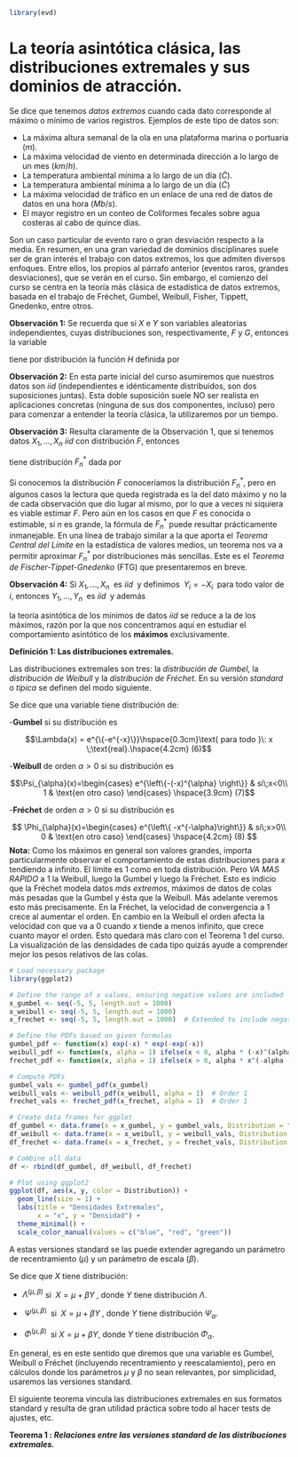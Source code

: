 

```r
library(evd)
```


# La teoría asintótica clásica, las distribuciones extremales y sus dominios de atracción.


Se dice que tenemos _datos extremos_ cuando cada
dato corresponde al máximo o mínimo de varios
registros. Ejemplos de este tipo de datos son:

- La máxima altura semanal de la ola en una
plataforma marina o portuaria $(m)$.
- La máxima velocidad de viento en determinada
dirección a lo largo de un mes $(km/h)$.
- La temperatura ambiental mínima a lo largo de
un día $(\dot{C})$.
- La temperatura ambiental mínima a lo largo de
un día ($\dot{C}$)
- La máxima velocidad de tráfico en un enlace de
una red de datos de datos en una hora ($Mb/s$).
- El mayor registro en un conteo de Coliformes
fecales sobre agua costeras al cabo de quince días.

Son un caso particular de evento raro o gran
desviación respecto a la media.
En resumen, en una gran variedad de dominios
disciplinares suele ser de gran interés el trabajo
con datos extremos, los que admiten diversos
enfoques. Entre ellos, los propios al párrafo
anterior (eventos raros, grandes desviaciones), que
se verán en el curso.
Sin embargo, el comienzo del curso se centra en la
teoría más clásica de estadística de datos extremos,
basada en el trabajo de Fréchet, Gumbel, Weibull,
Fisher, Tippett, Gnedenko, entre otros.

__Observación 1:__  Se recuerda que si $X$ e $Y$ son variables aleatorias independientes, cuyas
distribuciones son, respectivamente, $F$ y $G$,
entonces la variable

\begin{equation}
\max \left( X,Y \right)\hspace{10cm}(1)
\label{eq:1}
\end{equation}

tiene por distribución la función $H$ definida por 


\begin{equation}
H(t)= F(t)\; G(t)\hspace{8.9cm}(2)
\label{eq:2}
\end{equation}


__Observación 2:__  En esta parte inicial del curso
asumiremos que nuestros datos son $iid$
(independientes e idénticamente distribuidos, son
dos suposiciones juntas). Esta doble suposición
suele NO ser realista en aplicaciones concretas
(ninguna de sus dos componentes, incluso) pero
para comenzar a entender la teoría clásica, la
utilizaremos por un tiempo.


__Observación 3:__ Resulta claramente de la
Observación 1, que si tenemos datos $X_1,...,X_n$ $iid$ con distribución $F$, entonces

\begin{equation}
X_n^{\ast}= \max \left( X_1,...,X_n \right)\hspace{7cm}(3)
\end{equation}

tiene distribución $F_n^\ast$ dada por

\begin{equation}
F_n^\ast (t) = F(t)^n\hspace{9cm}(4)
\end{equation}

Si conocemos la distribución $F$ conoceríamos la
distribución $F_n^\ast$, pero en algunos casos la lectura
que queda registrada es la del dato máximo y no la
de cada observación que dio lugar al mismo, por lo
que a veces ni siquiera es viable estimar $F$.
Pero aún en los casos en que $F$ es conocida o
estimable, si $n$ es grande, la fórmula de $F_n^\ast$ puede resultar prácticamente inmanejable. En una línea de trabajo similar a la que aporta el *Teorema
Central del Límite* en la estadística de valores
medios, un teorema nos va a permitir aproximar
$F_n^\ast$ por distribuciones más sencillas. Este es el
*Teorema de Fischer-Tippet-Gnedenko* (FTG) que presentaremos en breve.

__Observación 4:__ Si $X_1,...,X_n\;$ es $iid\;$ y definimos
$\;Y_i = -X_i\;$ para todo valor de $i$, entonces $Y_1,...,Y_n\;$ es $iid\;$ y además

\begin{equation}
min(X_1,...,X_n) = - max(Y_1,...,Y_n)\hspace{4.8cm}(5)
\end{equation}

la teoría asintótica de los mínimos de datos $iid$
se reduce a la de los máximos, razón por la que
nos concentramos aquí en estudiar el
comportamiento asintótico de los **máximos**
exclusivamente. 

__Definición 1: Las distribuciones extremales.__

Las distribuciones extremales son tres: la
*distribución de Gumbel*, la *distribución de Weibull* y
la *distribución de Fréchet*. En su versión *standard* o *típica* se definen del modo
siguiente.

Se dice que una variable tiene distribución de:

-__Gumbel__ si su distribución es
 
$$\Lambda(x) = e^{\{-e^{-x}\}}\hspace{0.3cm}\text{ para todo }\: x \;\text{real}.\hspace{4.2cm} (6)$$


-__Weibull__ de orden $\alpha>0$ si su distribución es


$$\Psi_{\alpha}(x)=\begin{cases}
e^{\left\{-(-x)^{\alpha}  \right\}} & si\;x<0\\
1 & \text{en otro caso}
\end{cases} \hspace{3.9cm} (7)$$


-__Fréchet__ de orden $\alpha>0$ si su distribución es

$$
\Phi_{\alpha}(x)=\begin{cases}
e^{\left\{ -x^{-\alpha}\right\}} & si\;x>0\\
0 & \text{en otro caso}
\end{cases} \hspace{4.2cm} (8) 
$$
__Nota:__ Como los máximos en general son valores grandes,
importa particularmente observar el comportamiento de estas distribuciones para $x$ tendiendo a infinito. El límite es $1$ como en toda distribución. Pero *VA MAS RAPIDO* a 1 la Weibull, luego la Gumbel y luego la Fréchet. Esto es indicio que la
Fréchet modela datos *más extremos*, máximos de datos de
colas más pesadas que la Gumbel y ésta que la Weibull. Más
adelante veremos esto más precisamente. En la Fréchet, la
velocidad de convergencia a 1 crece al aumentar el orden. En cambio en la Weibull el orden afecta la velocidad con que va a 0 cuando $x$ tiende a menos infinito, que crece cuanto mayor el orden. Esto quedará más claro con el Teorema 1 del curso. La visualización de las densidades de cada tipo quizás ayude a comprender mejor los pesos relativos de las colas.


```r
# Load necessary package
library(ggplot2)

# Define the range of x values, ensuring negative values are included
x_gumbel <- seq(-5, 5, length.out = 1000)
x_weibull <- seq(-5, 5, length.out = 1000)  
x_frechet <- seq(-5, 5, length.out = 1000)  # Extended to include negative values

# Define the PDFs based on given formulas
gumbel_pdf <- function(x) exp(-x) * exp(-exp(-x))
weibull_pdf <- function(x, alpha = 1) ifelse(x < 0, alpha * (-x)^(alpha - 1) * exp(-(-x)^alpha), 0)
frechet_pdf <- function(x, alpha = 1) ifelse(x > 0, alpha * x^(-alpha - 1) * exp(-x^(-alpha)), 0)  # Explicitly defined for x ≤ 0

# Compute PDFs
gumbel_vals <- gumbel_pdf(x_gumbel)
weibull_vals <- weibull_pdf(x_weibull, alpha = 1)  # Order 1
frechet_vals <- frechet_pdf(x_frechet, alpha = 1)  # Order 1

# Create data frames for ggplot
df_gumbel <- data.frame(x = x_gumbel, y = gumbel_vals, Distribution = "Gumbel")
df_weibull <- data.frame(x = x_weibull, y = weibull_vals, Distribution = "Weibull (α=1)")
df_frechet <- data.frame(x = x_frechet, y = frechet_vals, Distribution = "Fréchet (α=1)")

# Combine all data
df <- rbind(df_gumbel, df_weibull, df_frechet)

# Plot using ggplot2
ggplot(df, aes(x, y, color = Distribution)) +
  geom_line(size = 1) +
  labs(title = "Densidades Extremales",
       x = "x", y = "Densidad") +
  theme_minimal() +
  scale_color_manual(values = c("blue", "red", "green"))
```


A estas versiones standard se las puede extender
agregando un parámetro de recentramiento $(\mu)$ y
un parámetro de escala $(\beta)$. 

Se dice que $X$ tiene distribución: 

- $\Lambda^{(\mu, \beta)}$ si $\;X=\mu + \beta Y\;$, donde $Y$ tiene distribución $\Lambda$.
- $\;\Psi^{(\mu, \beta)}\;$ si $\;X=\mu + \beta Y\;$, donde $Y$ tiene distribución $\Psi_{\alpha}$.

- $\;\Phi^{(\mu, \beta)}\;$ si $X=\mu + \beta Y$, donde $Y$ tiene distribución $\Phi_{\alpha}$.


En general, es en este sentido que diremos que una
variable es Gumbel, Weibull o Fréchet (incluyendo
recentramiento y reescalamiento), pero en cálculos
donde los parámetros $\mu$ y $\beta$ no sean relevantes, por
simplicidad, usaremos las versiones standard. 


El siguiente teorema vincula las distribuciones
extremales en sus formatos standard y resulta de
gran utilidad práctica sobre todo al hacer tests de
ajustes, etc.

__Teorema 1 : *Relaciones entre las versiones
standard de las distribuciones extremales.*__

<!--

Siguiendo a @notas_curso
 se dice que tenemos datos extremos cuando cada
dato corresponde al máximo o mínimo de varios
registros. Son un caso particular de evento raro o gran 
desviación respecto a la media.

Asumiremos que nuestros datos son $iid$
(independientes e idénticamente distribuidos, son
dos suposiciones juntas). Esta doble suposición
suele no ser realista en aplicaciones concretas
(ninguna de sus dos componentes, incluso) pero
para comenzar a entender la teoría clásica, la
utilizaremos por un tiempo.

Si tenemos datos $X_1,...,X_n$ $iid$
con distribución $F$, entonces $X_n^* = max (X_1,...,X_n)$ tiene distribución $F_n^*$ dada por
$F_n^* (t)= F(t)_n$. Si conocemos la distribución $F$ conoceríamos la 
distribución $F_n^*$
, pero en algunos casos la lectura 
que queda registrada es la del dato máximo y no la 
de cada observación que dio lugar al mismo, por lo 
que a veces ni siquiera es viable estimar $F$.
Pero aún en los casos en que $F$ es conocida o 
estimable, si $n$ es grande, la fórmula de $F_n^*$ puede 
resultar prácticamente inmanejable. En una línea de trabajo similar a la que aporta el Teorema 
Central del Límite en la estadística de valores 
medios, un teorema nos va a permitir aproximar 
$F_n^*$ por distribuciones más sencillas. Este es el 
Teorema de Fischer-Tippet-Gnedenko (FTG, para 
abreviar) que presentaremos en breve.


Como $X_1,...,X_n$ iid, definimos 
$Y_i = -X_i$ para todo valor de $i$, entonces $Y_1,...,Y_n$ iid y
además
$min(X_1,...,X_n) = - max(Y_1,...,Y_n)$
la teoría asintótica de los mínimos de datos iid
se reduce a la de los máximos, razón por la que 
nos concentramos aquí en estudiar el 
comportamiento asintótico de los máximos 
exclusivamente.

\newpage

### Definición 1: Las distribuciones extremales

Las distribuciones extremales son tres: la
distribución de Gumbel; la distribución de Weibull; 
la distribución de Fréchet.

#### Distribución de Gumbel




Se dice que una variable tiene distribución de 
Gumbel si su distribución es: 

$$ \Lambda(x) = exp\{-e^{-x}\} \quad\text{para todo}\; x \;\text{real} $$

Cuando tomamos los máximos de variables no acotadas pero que tienen colas livianas (ej. la distribución tiene probabilidades muy bajas de tomar valores lejos de la media) los mismos convergen a una distribución asintótica extremal de Gumbel.

Para simular distribuciones de Gumbel, utilizamos el paquete __evd__ de @evd y en particular la función __pgumbel__. Partiendo de una simulación de números aleatorios, para un secuencia de 1000 números entre $[-10,10]$, se tienen las siguientes figuras \@ref(fig:gumbel_plots)  relativas a la CDF y PDF de la distribución Gumbel. 
 




```r
# Define the sequence of x values
x_aux <- seq(-10, 10, length = 1000)

# Set up the plotting layout
par(mfrow = c(3, 1), mar = c(5, 4, 3, 1))

# Plot the cumulative distribution function (CDF) of the Gumbel distribution
plot(seq(-10, 10, length = 100), pgumbel(q = seq(-10, 10, length = 100), loc = 0, scale = 1), 
     xlim = c(-10, 10), type = "l", ylab = "F(x)", xlab = "x", main = "Cumulative Distribution Function (CDF)")
lines(seq(-10, 10, length = 100), pgumbel(q = seq(-10, 10, length = 100), loc = 0, scale = 2), col = "red")
title(main ="", sub = "Original Gumbel")

# Plot the probability density function (PDF) of the Gumbel distribution
plot(x_aux, dgumbel(x = x_aux, loc = 0, scale = 1, log = FALSE), xlim = c(-10, 10), type = "l", 
     ylab = "f(x)", xlab = "x", main = "Probability Density Function (PDF)")
lines(x_aux, dgumbel(x = x_aux, loc = 0, scale = 2, log = FALSE), col = "red")
title(main = "")

# Add subtitles to each plot
title(main = "", sub = "Rescaled Gumbel", col.main = "red", col.sub = "red")
```



Si calculamos el valor esperado y el desvío estandard de estos valores observados y tenemos una muestra lo suficientemente grande, podremos comparar los resultados con los esperados de forma teórica.

```r
# Podemos simular 100 datos aleatorios de una distribución Gumbel
GumbelAleatorio<-rgumbel(100)
plot(density(GumbelAleatorio))
```
```r
-digamma(1) # Constante de Euler-Mascheroni
```

```r
mean(rgumbel(1000))
```

```r
sd(rgumbel(1000))
```


#### Distribución de Weibull

Se dice que una variable tiene distribución de 
Weibull de orden $\alpha>0$ si su distribución es:

$$\Psi_{\alpha}(x)=\begin{cases}
exp{-(-x)^{\alpha}} & si\;x<0\\
1 & \text{en otro caso}
\end{cases}$$
Recordemos que cuando tomamos los máximos de las variables $iid$ con un rango acotado, la distribución resultante por la cual se puede aproximar es la de Weibull. En este caso, y en el resto del LAB, exp() y e son la función exponencial. 

Por una única vez, calculemos la distribución de forma “manual” en el R para convencernos de la forma de la función de distribución de Weibull ($\Psi$). Para eso generaremos un vector auxiliar de valores $x$ y la distribución ($F(x)$). En R la definición de la distribución es sutilmente diferente a la que vimos en el teórico (definida para positivos), pero totalmente convertible con dos cambios de signo. La función que calcula la probabilidad de una distribución Weibull es __pweibull()__. Pueden ver la definición de R utilizando help(pweibull) o ?pweibull.En R podemos saber la forma y valores de esta distribución con una función implementada en un paquete base {stats}. La función es pweibull y lleva como argumentos un vector de cuantiles ( q ), un argumento de forma ( shape ) y otro de escala ( scale ). Recordemos que la función plot utiliza 2 argumentos centrales ( x e y ) y podemos fijar los límites del gráfico ( xlim e ylim), el tipo de gráfico ( type) y las etiquetas de los ejes X e Y ( xlab e ylab).

Primero generaremos un vector de numeros auxiliares equiespaciados y lo nombraremos (“x_aux”). Luego definiremos un orden (alpha=α
) de la Weibull y graficaremos la función.

```r
x_aux<-seq(-10, 10, length=100)
alpha<- 2.6 # definimos un alfa cualquiera (>0)
plot(x_aux, exp(-(-x_aux)^alpha), type="l", log="", ylab="F(X)", xlab="X", main="Distribucion de Weibull") # recordemos que la definimos para X<0, luego vale 1
points(x_aux, 1-pweibull(-x_aux, shape=alpha, scale=1), col="red")
abline(v=0)
```
Veamos ahora la forma de un par de distribuciones cambiando el parámetro de orden (α
), que en la función pweibull de R se nombra como shape y que define el orden de la distribución.

```r
#Veamos ahora la forma de un par de distribuciones cambiando el parámetro de orden (α
#), que en la función pweibull de R se nombra como shape y que define el orden de la distribución.
x_aux<- seq(-10,10, length=1000)
par(mfrow=c(3,1), mar=c(5,4,3,1))
plot(x_aux, 1-pweibull(q=-x_aux, shape=2, scale=1) ,xlim=c(-5,5), type="l", ylab="F(x)", xlab="x", main="Weibull")
lines(x_aux, 1-pweibull(q=-x_aux, shape=1.1, scale=1), col="red")

plot(x_aux, dweibull(x=-x_aux, shape=2, scale=1, log = FALSE) ,xlim=c(-5,5), type="l", ylab="f(x)", xlab="x")
lines(x_aux, dweibull(x=-x_aux, shape=1.1, scale=1, log = FALSE), col="red")
```
En R podemos también generar numeros aleatórios (técnicamente pseudo-aleatorios) de una distribución extremal. Estos simuladores de números aleatórios son útiles para comparar contra distribuciones nulas, generar modelos sintéticos para probar algorítmos, etc…
Para lxs que venimos de la rama mas aplicada, muchas veces nos ayudan a entender como funcionan los modelos y a verificar si nuestra intuición es acertada respecto a la escala de ajuste de los parámetros entre otras útiles. Generaremos 2 series de 1000 números aleatórios con la función rweibull, que tiene como parámetro el número de datos que se necesitan y la forma (shape) de la distribución. Luego haremos un grafico con la densidad empírica (esto es similar a un histograma) de estos vectores.

```r
#
randomWeibull1<-rweibull(1000, shape=2)
randomWeibull2<-rweibull(1000, shape=1.1)

plot(density(randomWeibull1), main="Weibul de una muestra aleatoria")
lines(density(randomWeibull2),col="red")
```


#### Distribución de Fréchet

Se dice que una variable tiene distribución de 
Fréchet de orden $\alpha>0$ si su distribución es:

$$
\Phi_{\alpha}(x)=\begin{cases}
exp\{-x^{-\alpha}\} & si\;x>0\\
0 & \text{en otro caso}
\end{cases}
$$


Esta tercera clase de variables incluyen a las distribuciones no acotadas, pero de colas pesadas. Es decir que tienen una probabilidad alta de presentar valores alejados de la media o la mediana (ej. la Cauchy). En estos casos, la distribución de sus máximos es la Frechet. Grafiquemos esta distribución para dos valores diferentes de $\alpha$.

```r
x_aux<- seq(-10,10, length=1000)

par(mfrow=c(3,1), mar=c(5,4,3,1))
plot(seq(-10,10,length=100), pfrechet(q=seq(-10,10,length=100), shape=2, scale=1) ,xlim=c(-2,10), type="l", ylab="F(x)", xlab="x", main="Frechet")
lines(seq(-10,10,length=100), pfrechet(q=seq(-10,10,length=100), shape=1.1, scale=1),col= "red")

plot(x_aux, dfrechet(x=x_aux, shape=2, scale=1, log = FALSE) ,xlim=c(-2,10), type="l", ylab="f(x)", xlab="x")
lines(x_aux, dfrechet(x=x_aux, shape=1.1, scale=1, log = FALSE), col="red")
```

.




\newpage

##### Teorema 1: Relaciones entre las versiones standard de las distribuciones extremales

$X$ tiene distribución $\Phi_{\alpha}(x)$ si y sólo si $(-1/X)$ tiene 
distribución $\Psi_{\alpha}(x)$ si y sólo si $log(X^{\alpha})$ tiene 
distribución $\Lambda$.


##### Teorema 2: Algunos datos de las distribuciones extremales
##### Parte 1
Si $X$ tiene distribución $\Lambda^{(\mu,\beta)}$ entonces tiene:

\begin{itemize}
  \item[a)] Valor esperado: $E(X) = \mu + \beta\gamma$, donde $\gamma$ es la constante de Euler-Mascheroni, cuyo valor aproximado es $0.5772156649$.
  \item[b)] Moda: $\mu$
  \item[c)] Mediana: $\mu - \beta \log(\log 2) \approx \mu - 0.36651 \beta$.
  \item[d)] Desviación estándar: $\beta \pi \sqrt{6} \approx 1.2825 \beta$.
  \item[e)] Si $X^+ = \max(X,0)$, entonces $E(X+k)$ es finito para todo valor de $k$ natural.
  \item[f)] Para simular computacionalmente $X$, se puede tomar $U$ uniforme en $(0,1)$ y hacer $X = \mu - \beta \log(-\log U)$.
\end{itemize}

#### Parte 2

Si $X$ tiene distribución $\Psi_{\alpha}^{(\mu,\beta)}$ entonces tiene: 

\begin{itemize}
  \item[a)] Valor esperado: $E(X) = \mu + \beta\Gamma(1+1/\alpha)$.
  \item[b)] Moda: $\mu$ si $\alpha\leq 1$ y $\mu-\beta\{(\alpha-1)/\alpha\}^{(1/\alpha)}$ si $\alpha>1$.
  \item[c)] Mediana: $\mu - \beta \log(2)^{(1/\alpha)}$.
  \item[d)] Desviación estándar: $\beta\{\Gamma(1+2/\alpha)-\Gamma(1+1/\alpha)^2\}^{1/2}$.
\end{itemize}

#### Parte 2

Si $X$ tiene una distribución $\Phi_{\alpha}^{(\mu, \beta)}$ entonces se tiene:

\begin{itemize}
  \item[a)] Valor esperado: $E(X) = \mu + \beta\Gamma(1-1/\alpha)$ si $\alpha > 1$, $\infty$ en caso contrario.
  \item[b)] Moda: $\mu + \beta\Gamma(1-1/\alpha)$ si $\alpha>1$.
  \item[c)] Mediana: $\mu + \beta \log(2)^{(-1/\alpha)}$.
  \item[d)] Desviación estándar: $\beta|\Gamma(1-2/\alpha)-\Gamma(1-1/\alpha)^2|$ si $\alpha>2$, $\infty$ si $1<\alpha \leq 2$.
\end{itemize}


\newpage

##### Teorema 3: Fischer-Tippet-Gnedenko (FTG)


Si $X_1,...,X_n\quad iid$ con distribución $F$ "continua", llamamos $F_n^*$ a la distribución de $max(X_1,...,X_n)$ y $n$ es grande, entonces existen $\mu$ real y $\beta>0$ tales que alguna de las siguientes tres afirmaciones es correcta:

\begin{itemize}
  \item[1)] $F_n^*$ se puede apromixar por la distribución de $\mu+\beta Y$ con $Y$ variable con distribución $\Lambda$.
  \item[2)] Existe $\alpha>0$ tal que $F_n^*$ se puede aproximar por la distribución de $\mu+\beta Y$ con $Y$ variable con distribución $\Phi_{\alpha}$. 
  \item[3)] Existe $\alpha>0$ tal que $F_n^*$ se puede aproximar por la distribución de $\mu+\beta Y$ con $Y$ variable con distribución $\Phi_{\alpha}$.
\end{itemize}

Lo anterior equivale a decir que la distribución del máximo de datos \textit{continuos} e $iid$, si $n$ es grande, puede aproximarse por una Gumbel, una Fréchet o una Weibull. Una aproximación será válida dependiendo de la distribución de $F$. En este sentido, cuando $F$ sea normal entonces $F_n^*$ se puede aproximar como una Gumbel. Cuando $F$ sea uniforme, se puede aproximar $F_n^*$ como una Weibull y cuando $F$ sea Cauchy entonces $F_n^*$ se puede aproximar por una Fréchet. 

Más precisamente, cuál de las tres aproximaciones es la aplicable depende de la cola de $F$ (los valores de $F(t)$ para valores grandes de $t$).
En concreto, Weibull aparece cuando $F$ es la distribución de una variable acotada por arriba (como la Uniforme), Gumbel para distribuciones de variables no acotadas por arriba pero con colas muy livianas (caso Exponencial y Normal) y Fréchet para colas pesadas (caso Cauchy)\footnote{Si bien  la hipótesis de continuidad de $F$ no es esencial, si $F$ tiene
la distribución Binomial o Poisson, por ejemplo, no se puede aplicar ninguna de las tres aproximaciones anteriores.}.

Como consecuencia del $FTG$ cuando se tengan datos máximos, las distribuciones maximales podrían ser candidatas de uno de los ajustes si

\begin{itemize}
\item la cantidad de registros es lo suficientemente grande
\item los registros son $iid$ aunque con versiones más generales del $FTG$ este supuesto puede no cumplirse
\end{itemize}

Como la mayoría de tests de ajustes suponen datos $iid$, se van a realizar dos tests de aleatoriedad\footnote{En inglés se expresa como \textit{randomness}} a los datos:

\begin{itemize}
\item  Runs up and down 
\item  Spearman correlation of ranks 
\end{itemize}

Se emplea la prueba de ajuste $\chi^2$ que requiere seleccionar una partición más o menos arbitraria de la recta real de intervalos siendo importante que en cada intervalo haya una cantidad lo suficientemente importante de datos de la muestra. En este sentido, se pueden tomar como extremos de los intervalos los quintiles empíricos de la muestra. Cabe mencionar que este test requiere estimar parámetros por el método de Máxia Verosimilitud Categórica.

Cabe mencionar que para este estudio la distribución de la variable a incorporar en este estudio no tiene que ser degenerada, es decir $H(t)=0$ ó $H(t)=1$.

\newpage

### Definición 2: Distribución extremal asintótica

Si $X_1,...,X_n$  es $iid$ con distribución $F$ diremos que $H$ no-degenerada es la Distribución Extremal Asintótica (DEA) de $F$\footnote{Lo que equivale a decir que $F$ tiene $DEA\;H$.}, si existen dos sucesiones de números reales, $d_n$ y $c_n>0$, tales que la distribución de

\begin{equation}
\frac{max(X_1,...,X_n)- d_n}{c_n}\label{eq:max}
\end{equation}

tiende a $H$ cuando $n$ tiende a infinito.


### Definición 3: Supremo esencial de una variable aleatoria o distribución

Si $X$ tiene distribución $F$, se llama supremo esencial de $X$, denotado como $M_X$ o, indistintamente, supremo esencial de $F$, denotado $MF$ a

\begin{equation}
M_X=M_F= sup\{t / F(t)<1\}\label{eq:Mx}
\end{equation}

Observación:
\begin{itemize}
\item Si $F$ es $U(a,b)$, $M_F=b$
\item Si $F$ es $Bin(m,p)$, $M_F=m$
\item Si $F$ es Normal, Exponencial, Cauchy o Poisson, $M_F$ es infinito.
\end{itemize}

##### Teorema 4

Si $X_1,...,X_n$ es $iid$ con distribución $F$ cualquiera, entonces, para $n$ tendiendo a infinito,

\begin{equation}
X^*_n=M_F= max(X_1,...,X_n)\;tiende\;a\;M_F\label{eq:Xast}
\end{equation}

Observación:

El resultado anterior vale incluso si $M_F$ es infinito, pero si $M_F$ es finito, como $X^*n - M_F$ tiende a cero, por analogía con el Teorema Central del Límite para promedios, buscaríamos una sucesión $c_n>0$ y que tienda a cero de modo tal que $(X^*n- M_F )/ c_n$ tienda a una distribución no-degenerada y de allí surge buscar la DEA.


##### Teorema 5


Si $F$ es una distribución con $M_F$ finito, y para $X$ con distribución $F$ se cumple que

$$
P(X=M_F)>0 
$$

entonces $F$ NO admite DEA.

Observación:

Si $F$ es $Bin(m,p)$, $M_F=m$. Si $X$ tiene distribución $F$, entonces
$P( X=M_F)= P( X=m)= p_m>0$,
asi que la distribucion $Bin(m,p)$ NO admite DEA, no se puede aproximar la distribución del máximo de una muestra $iid$ de variables $Bin(m,p)$.

El Teorema anterior es un caso particular del próximo.


##### Teorema 6

Si $F$ es una distribución con $M_F$ finito o infinito que admite DEA, y $X$ tiene distribución $F$, entonces el límite cuando $t$ tiende a $M_F$ por izquierda de
$P(X>t)/P(X \geq t)$ debe ser 1.


Observación:

\begin{itemize}
\item Si $F$ es una distribución de Poisson de parámetro $\lambda>0$, $M_F$ es infinito. 
\item Si $k$ es un natural, entonces:
\begin{eqnarray}
\frac{P(X>k)}{P(X\geq k)} &=& \frac{P(X \geq k+1)}{P(X\geq k)} \\ \nonumber
&=& 1-\frac{P(X=k)}{P(X \geq k)} \approx 1-\left(1- \frac{\lambda}{k}\right) 
\end{eqnarray}
que tiende a $0$ cuando $k$ tiende a infinito, por lo cual $F$ NO admite DEA, o sea que no se puede aproximar el máximo de una sucesión $iid$ de variables de Poisson.
\end{itemize}

Observación:

El Teorema 6 brinda una condición NECESARIA pero NO SUFICIENTE para DEA. Un ejemplo de ello lo aportó Von Mises, mostrando que la distribución

$$F(x)= 1- e^{(-x-sen(x))}$$
cumple con la condicion del Teorema 6 pero no admite DEA.

### Definición 4: Distribución max-estables

Si dada una $F$ distribución, $X$ con distribución $F$, $k$ natural arbitrario y $X_1,...,X_k$ es $iid$ con distribución $F$, existen reales $a_k$, $b_k$ tales que $max(X_1,...,X_k)$ tiene la misma distribución que $a_k X+ b_k$, $F$ se dice \textit{max-estable}.

El Teorema FTG resulta de superponer los dos siguientes teoremas:

##### Teorema 7

\begin{itemize}
  \item[a)] Si $F$ admite $DEA\;H$, entonces $H$ es max-estable.
  \item[b)] Si $H$ es max-estable, es la DEA de sí misma.
\end{itemize}

##### Teorema 8

Una distribución es max-estable si y solo si es extremal\footnote{O sea Gumbel, Weibull o Fréchet}.
El Teorema 7 es bastante intuitivo y análogo a los teoremas de Lévy sobre distribuciones estables en aproximaciones asintóticas de las distribuciones de sumas. Para el Teorema 8 haremos enseguida un ejercicio sencillo que nos ayudará a hacerlo creíble.
Luego precisaremos, para terminar con esta parte, cómo son las distribuciones que tienen por DEA cada uno de los tres tipos de distribuciones extremales. Para eso precisamos recordar algunas definiciones, como la siguiente.


Obsrvación:

Si $F$ y $G$ son dos distribuciones, tienen colas equivalentes si $M_F=M_G$ y cuando $t$ tiende a $M_F$ por izquierda, $(1-F(t))/(1-G(t))$ tiende a un valor $c>0$.
Recordando ahora cómo se calcula la distribución del máximo de dos variables independientes, es muy sencillo calcular la distribución del $max\{X,Y\}$, cuando $X$ e $Y$ son independientes y cada una de ellas es una distribución extremal. 

Se tiene el siguiente resultado:

| $X$ | $Y$| $max(X,Y)$ |
|-------|-------|--------------|
| \textcolor{red}{Weibull} | \textcolor{red}{Weibull} | \textcolor{red}{Weibull} |
| \textcolor[rgb]{0.0,0.5,0.0}{Weibull} | \textcolor[rgb]{0.0,0.5,0.0}{Gumbel} | \textcolor[rgb]{0.0,0.5,0.0}{Cola equivalente Gumbel} |
| \textcolor{blue}{Weibull} | \textcolor{blue}{Fréchet} | \textcolor{blue}{Fréchet} |
| \textcolor[rgb]{0.0,0.5,0.0}{Gumbel} | \textcolor[rgb]{0.0,0.5,0.0}{Weibull} | \textcolor[rgb]{0.0,0.5,0.0}{Cola equivalente Gumbel} |
| \textcolor{red}{Gumbel} | \textcolor{red}{Gumbel} | \textcolor{red}{Gumbel} |
| \textcolor{blue}{Gumbel} | \textcolor{blue}{Fréchet} | \textcolor{blue}{Cola equivalente Fréchet} |
| \textcolor{blue}{Fréchet} | \textcolor{blue}{Weibull} | \textcolor{blue}{Fréchet} |
| \textcolor{blue}{Fréchet} | \textcolor{blue}{Gumbel} | \textcolor{blue}{Cola equivalente Fréchet} |
| \textcolor{red}{Fréchet} | \textcolor{red}{Fréchet}| \textcolor{red}{Fréchet} |


\textcolor{red}{\rule{1em}{1em} Las extremales son max-estables: tomar máximos de dos del mismo tipo queda en el mismo tipo.}


\textcolor[rgb]{0.0,0.5,0.0}{\rule{1em}{1em} Gumbel es más pesada que Weibull. En la cola, que es lo que cuenta para máximos, prima Gumbel.}


\textcolor{blue}{\rule{1em}{1em} Fréchet es más pesada que Gumbel y mucho más pesada que Weibull.}
\vspace{1cm}

Además, de la tabla se deduce que 

##### Teorema 9 

Si $X_1,...,X_n$ independientes y cada $X_i$ tiene uno de los tres tipos de distribución extremal, entonces la distribución del $max(X_1,...,X_n)$ es:
\begin{itemize}
\item[a)] Cola equivalente a Fréchet, si alguna de las variables es Fréchet y alguna otra es Gumbel.
\item[b)]  Fréchet, si alguna es Fréchet y ninguna es Gumbel.
\item[c)]  Cola equivalente Gumbel ninguna es Fréchet pero algunas son Gumbel y otras Weibull.
\item[d)] Gumbel si todas son Gumbel.
\item[e)]  Weibull si todas son Weibull.
\end{itemize}

Observación:

Si $F$ es una distribución, se dice que tiene \textit{cola de variación regular de orden} $-\alpha$, para $\alpha \geq 0$, si para todo $t>0$, $(1-F(tx))/(1-F(x))$ tiende
a $t^{-\alpha}$ si $x \rightarrow  \infty$. Para abreviar se dirá que $F$ es $R_{-\alpha}$. Por ejemplo, para $\alpha=3$, un caso de una tal $F$ es $F(u)=1- 1/u^3$.


Por otra parte se dice que $L$ es una \textit{función de variación lenta} si, para todo $t>0$, $L(tx)/L(x)$ tiende a 1 cuando $x \rightarrow  \infty$. Por ejemplo, $L(u)=log(u)$.

\newpage

### Definición 4: Dominio de atracción maximal

Si $H$ es una distribución extremal (Gumbel, Weibull o Fréchet) su Dominio de Atracción Maximal ($DAM(H)$) está constituído por todas las distribuciones $F$ que tienen $DEA\;H$.

##### Teorema 9: DAM de la Fréchet

$F$ pertenece a la DAM de $\Phi_{\alpha}$ si y sólo si
$1-F(x)=x-\alpha L(x)$ para alguna $L$ de variación lenta,
lo cual es equivalente a decir que $F$ es $R_{-\alpha}$.


##### Corolario 1: DAM de la Fréchet
Si $F$ es una distribución con densidad $f$ que cumple que $xf(x)/(1-F(x))$ tiende a $\alpha$ cuando $x \rightarrow  \infty$
se dice que $F$ cumple la Condición de Von Mises I. En tal caso, $F$ pertenece a la DAM de $\Phi_{\alpha}$ y mas aún, la DAM de $\Phi_{\alpha}$ son todas las distribuciones que tienen cola equivalente a alguna distribución que cumpla la Condición de Von Mises I.
Del DAM Fréchet y Teorema 1, surge lo siguiente.


##### Teorema 10: DAM de la Weibull
\begin{itemize}
\item [a)] $F$ pertenece a la DAM de $\Psi_{\alpha}$ si y solo si $M_F$ es finito y además $$1-F(M_F -1/x)=x^{-\alpha} L(x)$$ para alguna
$L$ de variación lenta, es decir que pertenece a $R_{-\alpha}$. Observar que con el cambio de variable $u=M_F -1/x$,
resulta que $1-F(u)=(^{-}MF -u)^{\alpha} L(1/(M_F -u))$ para alguna $L$ de variación lenta, para $u< M_F$. Además puede tomarse $d_n= M_F$ y $c_n= n-\alpha$.
\item [b)] Si $F$ distribución con densidad $f$ positiva en $(a,M_F)$ para algun $a< M_F$ y $(M_F -x)f(x)/(1-F(x))$ tiende a $\alpha$ cuando $x\rightarrow M_F$, se dice que $F$ cumple la Condición de Von Mises II. En tal caso $F$ pertenece a la DAM de $\Psi_{\alpha}$ y mas aún, la DAM de $\Psi_{\alpha}$ son todas las distribuciones que tienen cola equivalente a alguna distribución que cumpla la Condición de Von Mises II.
\end{itemize}

##### Teorema 11: DAM de la Gumbel


Una distribución $F$ se dice una Función de Von Mises con función auxiliar $h$ si existe $a < M_F$ ($M_F$ puede ser finito o infinito) tal que para algún $c>0$ se tiene

$$
1-F(x)= c\;exp^{{- \int_a^X \frac{1}{h(t)} dt}},
$$


con $h$ positiva, con
densidad $h^\prime$ y $h^\prime(x)$ tendiendo a $0$ para $x\rightarrow M_F$
Se tiene entonces que la $DAM$ de $\Lambda$ son todas las distribuciones que tienen cola equivalente a alguna distribución que sea una Función de Von Mises. Básicamente, se trata de colas más livianas que cualquier expresión del tipo $1/x^k$, más aún, con decaimiento \textit{del tipo exponencial}, en el sentido preciso siguiente: si como en el Teorema 11

$1-F(x)= c\;exp^{{- \int_a^X \frac{1}{h(t)} dt}}$, entonces se tiene
$1-F(x)= c\;exp^{-(x-a)/h(x)}$, donde la función auxiliar $h$ es no-decreciente y con asíntota horizontal.

Además, $d_n$ y $c_n$ suelen involucrar expresiones logarítmicas. Más concretamente, $dn = F^{-1}(1-1/n)$,
$c_n = h(d_n)$, donde $F^{-1}$ es la inversa generalizada (o función cuantil), definida por
$F^{-1}(p)= inf\{t / F(t)\geq p\}$, para $0<p<1$.

### Corolario 2 : 

Si $F$ pertenece al $DAM$ Gumbel, $M_F$ es infinito, y se considera $X$ con distribucion $F$, entonces $E(X+k)$ es finito para todo $k$ natural.
Los resultados antes vistos nos permiten reconocer que distribuciones tienen $DEA$ y si la tienen, cual es. Cierran el tema. Adicionalmente, permiten ver con mucha precision que el quid de esta teoría es el comportamiento de las colas de las distribuciones, que Fréchet corresponde a las colas más pesadas, luego la Gumbel y finalmente Weibull.
Para terminar el capítulo presentaremos la distribución de valores extremos generalizada\footnote{GEV, por sus siglas en inglés.}, que es una forma de compactar en una unica fórmula las tres distribuciones extremales, debida a Jenkinson-Von Mises.

### Definición 5: GEV

Se define a la distribución de valores extremos generalizada $(GEV)$\footnote{Por sus siglas en inglés relativas a Generalized Extreme Values.} de posición $\mu$, escala $\beta$ e índice $\xi$ con

$$
G(\mu,\beta,\xi) =
\begin{cases}
    e^{-(1+ \xi(t-\mu)/ \beta)(-1/ \xi)} & \text{si  } \xi \neq 0, \forall\;t\;\text{donde } 1+ \xi(t-\mu)/ \beta) >0 \\
    e^{-e^{(-(t-\mu)/ \beta)}} & \text{si  } \xi =0,\; \forall \;t \\
\end{cases}
$$
\vspace{0.5cm}


En los casos en que $\xi$ tome los siguientes valores, se tiene

\begin{align*}
 \xi=0,  & \text{ corresponde a Gumbel,} \\
 \xi< 0, &\text{ corresponde a Weibull y } \alpha=-1/ \xi \\
 \xi>0, &\text{ corresponde Fréchet y }  \alpha=1/ \xi
\end{align*}

En $R$ existen rutinas para estimar $\xi$ con intervalos de confianza( por máxima verosimilitud, etc.) lo cual da formas de testear si una extremal es Gumbel, Weibull o Fréchet.



Observación: 

En algunas situaciones datos extremales pueden ajustarse a más de un modelo. Por ejemplo, puede ocurrir que tanto ajusten los datos una Gumbel como una Weibull. Frente a estas situaciones, no hay una receta única de cómo proceder sino que quien está modelando debe tener claro si corresponde volcarse hacia cálculos más pesimistas (que dan mayor probabilidad a eventos extremos muy severos) o más optimistas.

Usualmente la opción pesimista implica privilegiar la seguridad y la optimista la economía de recursos, pero insistimos en que la reflexión ante cada caso es indispensable. Un poquito más adelante veremos, al comparar un modelo Gumbel con un modelo Fréchet, que las diferencias pueden ser sumamente drásticas.




Observación:

Antes de seguir adelante, demos la respuesta a la parte $a)$ del Ejercicio 5. Es un ejercicio de Cálculo Diferencial sencillo mostrar que la cola de un $N(0,1)$, es decir $Q(t)=P(X>t)$, donde $X$ tiene distribución $N(0,1)$, es equivalente, para $t$ tendiendo a infinito, a la función $\phi(t)/t$, donde $\phi$ representa la densidad normal típica (campana de Gauss). Basándose en esto, si se considera ahora una variable log-normal $Y$, tal que $log(Y)$ es una $N(0,1)$, puede probarse que su cola $R(t)=P(Y>t)$, es equivalente, para $t$ tendiendo a infinito, a la función $\phi(log(t))/log(t)$. Con un poco más de Cálculo, esta última función puede escribirse para $a>e$ (por ejemplo $a=3$), como


\begin{equation}
c\times e^{-\int_{a}^{t}1/h(s)\; ds} \quad \text{para }\: t>a
\end{equation}


donde $c$ se expresa en función de $a$ y $h(s)=\frac{s\; log(s)}{(log(s))^2+1}$ la cual cumple las hipótesis del Teorema 11.

Se concluye entonces que la log-normal está en el $DAM$ Gumbel, o lo que es lo mismo, que la log- normal admite $DEA$ Gumbel.




Observación: Tiempos y Valores de Retorno


En Ingeniería y Ciencias Ambientales, suele pensarse los eventos extremos (por ejemplo: observación por encima de cierto valor muy alto), en términos de tiempos de retorno (tiempo que se espere para que ocurra un evento). Bajo las hipótesis de datos $iid$, el tiempo de retorno $T$ tiene una distribución $Geo(p)$, con $p = P(evento)$, por lo cual el tiempo de retorno medio es $E(T)=1/p$ y pueden hacerse intervalos de confianza para $E(T)$, en la medida que exista información de $P(evento)$, lo cual puede obtenerse a partir de este capítulo o de los siguientes. Cabe observar que muchas veces se utiliza la expresión Tiempo de Retorno (TR) para $E(T)$.


Más precisamente, $TR(u)$, el Tiempo de retorno del valor $u$, es el valor esperado (o la media) del tiempo que se debe esperar para que la variable en estudio supere el valor $u$, es decir que $TR(u) = 1/P(X>u)$, si $X$ es la variable en estudio.

Por otro la lado, en una mirada inversa, el Valor de Retorno a tiempo $t$, $VR(t)$ es el valor de $u$ para el cual $TR(u)=t$, es decir que $TR(VR(t))=t$ (y también $VR(TR(u))=u$, es decir que $TR$ y $VR$ son, como funciones, inversas una de la otra).


Para \textit{bajar un poco a tierra} estos conceptos, vamos a calcularlos y compararlos cuando la variable $X$ es Gumbel y cuando (con los mismos valores de posición $\mu$ y escala $\beta>0$).

Comencemos por la Gumbel, recordemos que $X$ tiene distribución $\Lambda( \mu,\beta)$ si $X= \mu+\beta Y$ , donde $Y$ tiene distribución $\Lambda$.

Dado entonces un valor $\mu>0$ , otro valor $t>0^*$ resulta que

\begin{itemize}
\item $P(X>u)=1-e^{-e{(u-\mu)/ β }}$
\item $TR(u)=1/P(X>u)$
\item $VR(t)= \mu-\beta\: log\{log\{t/(t-1)\}\}$
\end{itemize}

  (ECUACIONES G)\footnote{Cabe observar que si se supone que las observaciones son diarias (o enteras en la unidad que corresponda), los tiempos de retorno TR se redondean a enteros y los valores de $t$ en la última ecuación se toman enteros.}


Sigamos ahora por la Fréchet, recordemos que $X$ tiene distribución $\Phi_{\alpha}^{( \mu,\beta)}$ si $X= \mu+\beta Y$, donde $Y$ tiene distribución $\Phi_{\alpha}$.

Dado entonces un valor $u>0$, otro valor $t$ entero, resulta que

\begin{itemize}
\item $P(X>u)=1-e^{ -\left \{( u- \mu)/\beta\right \}^{-\alpha}}$,
\item $TR(u)=\frac{1}{P(X>u)}$,
\item $VR(t)= \mu+ \beta\left \{log\left \{ \frac{t}{(t-1)}\right \}\right \}-\frac{1}{\alpha}$
\end{itemize}

(ECUACIONES F)


Para visualizar claramente estos resultados, tabularemos 
y graficaremos los mismos usando en ambos casos:

\begin{itemize}
\item $\mu=15$
\item $\beta=10$
\item $\alpha=2.5$
\item $\xi=0.4$ no muy distante del $\xi=0$ de la Gumbel
\end{itemize}


```r
# faltan datos, ya los pedí
```

Tanto las tablas como la gráfica muestran que el modelo Fréchet da probabilidades mucho mayores a valores muy elevados (es más “pesimista”, si los valores mayores representan mayores esfuerzos o problemas).

Tratemos de ver ahora los TR para uno y otro modelo. Es claro que, siguiendo la lógica anterior, es más “pesimista” el modelo que de tiempos de retorno menores en valores elevados.

```r
#datos
```

Se observa muy claramente que el modelo Fréchet es mucho más “pesimista”. Veamos ahora los VR. Será en este contexto más “pesimista” quien dé mayores VR.

Resulta evidente el mayor “pesimismo”del modelo Fréchet.
Finalmente, para cerrar el punto, veamos que TR y VR son efectivamente inversas.

Por ejemplo, si tomamos el tiempo $t=90$ días, vemos que en Gumbel su $VR$ es $59,942$ muy ligeramente inferior a 60. En la tabla de TR, vemos que para el valor 60, Gumbel da TR= 91, casi igual a t=90. Si con este mismo $t$ vamos al modelo Fréchet, vemos que su VR es 75,537 algo superior a 74. 

En la tabla de TR vemos que para el valor 75 Fréchet da TR= 89, casi igual a t=90.


Es decir que, salvando las ligeras diferencias fruto de que las tablas son discretas y hay redondeos, etc., hemos corroborado que para $t$ días, tenemos que TR $(VR(t))=t$.
Si tomamos ahora el valor 70, vemos que en Gumbel tiene TR=245, un poco por debajo de 270, cuyo $VR=70,966$. En Fréchet 70 tiene $TR=71$, más abajo que 90, que tiene $VR= 75,357$ bastante cercano a 70.
Haciendo la salvedad de lo artesanal y aproximado de mirar una tabla y no calcular en continuo, queda claro que para un valor u tenemos que $VR(TR(u))=u$.

-->
